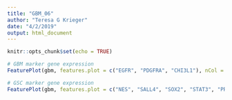 ```yaml
---
title: "GBM_06"
author: "Teresa G Krieger"
date: "4/2/2019"
output: html_document
---
```


```r
knitr::opts_chunk$set(echo = TRUE)
```


```r

# GBM marker gene expression
FeaturePlot(gbm, features.plot = c("EGFR", "PDGFRA", "CHI3L1"), nCol = 3, pt.size = 0.2, cols = c("grey", "red"))

# GSC marker gene expression
FeaturePlot(gbm, features.plot = c("NES", "SALL4", "SOX2", "STAT3", "PROM1", "CD44", "GFAP", "OLIG2", "ITGA6"), nCol = 3, pt.size = 0.2, cols = c("grey", "red"))

```

